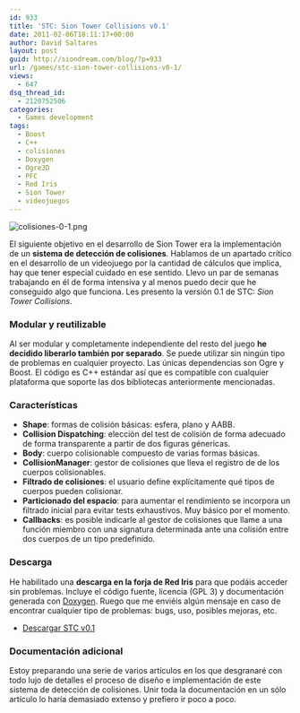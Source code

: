 ```yaml
---
id: 933
title: 'STC: Sion Tower Collisions v0.1'
date: 2011-02-06T18:11:17+00:00
author: David Saltares
layout: post
guid: http://siondream.com/blog/?p=933
url: /games/stc-sion-tower-collisions-v0-1/
views:
  - 647
dsq_thread_id:
  - 2120752506
categories:
  - Games development
tags:
  - Boost
  - C++
  - colisiones
  - Doxygen
  - Ogre3D
  - PFC
  - Red Iris
  - Sion Tower
  - videojuegos
---
```


![colisiones-0-1.png](/img/wp/colisiones-0-1.webp)

El siguiente objetivo en el desarrollo de Sion Tower era la implementación de un **sistema de detección de colisiones**. Hablamos de un apartado crítico en el desarrollo de un videojuego por la cantidad de cálculos que implica, hay que tener especial cuidado en ese sentido. Llevo un par de semanas trabajando en él de forma intensiva y al menos puedo decir que he conseguido algo que funciona. Les presento la versión 0.1 de STC: _Sion Tower Collisions_.

### Modular y reutilizable

Al ser modular y completamente independiente del resto del juego **he decidido liberarlo también por separado**. Se puede utilizar sin ningún tipo de problemas en cualquier proyecto. Las únicas dependencias son Ogre y Boost. El código es C++ estándar así que es compatible con cualquier plataforma que soporte las dos bibliotecas anteriormente mencionadas.

### Características

- **Shape**: formas de colisión básicas: esfera, plano y AABB.
- **Collision Dispatching**: elección del test de colisión de forma adecuado de forma transparente a partir de dos figuras génericas.
- **Body**: cuerpo colisionable compuesto de varias formas básicas.
- **CollisionManager**: gestor de colisiones que lleva el registro de de los cuerpos colisionables.
- **Filtrado de colisiones**: el usuario define explícitamente qué tipos de cuerpos pueden colisionar.
- **Particionado del espacio**: para aumentar el rendimiento se incorpora un filtrado inicial para evitar tests exhaustivos. Muy básico por el momento.
- **Callbacks**: es posible indicarle al gestor de colisiones que llame a una función miembro con una signatura determinada ante una colisión entre dos cuerpos de un tipo predefinido.

### Descarga

He habilitado una **descarga en la forja de Red Iris** para que podáis acceder sin problemas. Incluye el código fuente, licencia (GPL 3) y documentación generada con [Doxygen](http://www.stack.nl/~dimitri/doxygen/). Ruego que me enviéis algún mensaje en caso de encontrar cualquier tipo de problemas: bugs, uso, posibles mejoras, etc.

- [Descargar STC v0.1](http://forja.rediris.es/frs/download.php/2072/siontower-collisions-v0.1.zip)

### Documentación adicional

Estoy preparando una serie de varios artículos en los que desgranaré con todo lujo de detalles el proceso de diseño e implementación de este sistema de detección de colisiones. Unir toda la documentación en un sólo artículo lo haría demasiado extenso y prefiero ir poco a poco.
